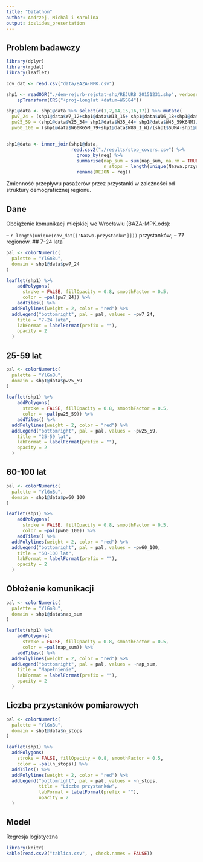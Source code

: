 ```yaml
---
title: "Datathon"
author: Andrzej, Michal i Karolina
output: ioslides_presentation
---
```


## Problem badawczy

```r
library(dplyr)
library(rgdal)
library(leaflet)

cov_dat <- read.csv("data/BAZA-MPK.csv")

shp1 <- readOGR("./dem-rejurb-rejstat-shp/REJURB_20151231.shp", verbose = FALSE) %>% 
    spTransform(CRS("+proj=longlat +datum=WGS84"))

shp1@data <- shp1@data %>% select(c(1,2,14,15,16,17)) %>% mutate( 
  pw7_24 = (shp1@data$W7_12+shp1@data$W13_15+ shp1@data$W16_18+shp1@data$W19_24)/(shp1$SUMA-shp1@data$W0_2-shp1@data$W3_6 ),
  pw25_59 = (shp1@data$W25_34+ shp1@data$W35_44+ shp1@data$W45_59K64M)/(shp1$SUMA-shp1@data$W0_2-shp1@data$W3_6),
  pw60_100 = (shp1@data$W60K65M_79+shp1@data$W80_I_W)/(shp1$SUMA-shp1@data$W0_2-shp1@data$W3_6))


shp1@data <- inner_join(shp1@data,
                        read.csv2("./results/stop_covers.csv") %>% 
                          group_by(reg) %>% 
                          summarise(nap_sum = sum(nap_sum, na.rm = TRUE),
                                    n_stops = length(unique(Nazwa.przystanku))) %>% 
                          rename(REJON = reg)) 

```

Zmienność przepływu pasażerów przez przystanki w zależności od struktury demograficznej regionu.

## Dane

Obciążenie komunikacji miejskiej we Wrocławiu (BAZA-MPK.ods):
 
 -- `r length(unique(cov_dat[["Nazwa.przystanku"]]))` przystanków;
 -- 77 regionów.
## 7-24 lata

```r
pal <- colorNumeric(
  palette = "YlGnBu",
  domain = shp1@data$pw7_24
)

leaflet(shp1) %>%
    addPolygons(
      stroke = FALSE, fillOpacity = 0.8, smoothFactor = 0.5, 
      color = ~pal(pw7_24)) %>%
    addTiles() %>% 
  addPolylines(weight = 2, color = "red") %>%
  addLegend("bottomright", pal = pal, values = ~pw7_24,
    title = "7-24 lata",
    labFormat = labelFormat(prefix = ""),
    opacity = 2
  )

```


## 25-59 lat

```r
pal <- colorNumeric(
  palette = "YlGnBu",
  domain = shp1@data$pw25_59
)

leaflet(shp1) %>%
    addPolygons(
      stroke = FALSE, fillOpacity = 0.8, smoothFactor = 0.5, 
      color = ~pal(pw25_59)) %>%
    addTiles() %>% 
  addPolylines(weight = 2, color = "red") %>%
  addLegend("bottomright", pal = pal, values = ~pw25_59,
    title = "25-59 lat",
    labFormat = labelFormat(prefix = ""),
    opacity = 2
  )

```


## 60-100 lat

```r
pal <- colorNumeric(
  palette = "YlGnBu",
  domain = shp1@data$pw60_100
)

leaflet(shp1) %>%
    addPolygons(
      stroke = FALSE, fillOpacity = 0.8, smoothFactor = 0.5, 
      color = ~pal(pw60_100)) %>%
    addTiles() %>% 
  addPolylines(weight = 2, color = "red") %>%
  addLegend("bottomright", pal = pal, values = ~pw60_100,
    title = "60-100 lat",
    labFormat = labelFormat(prefix = ""),
    opacity = 2
  )

```

## Obłożenie komunikacji

```r
pal <- colorNumeric(
  palette = "YlGnBu",
  domain = shp1@data$nap_sum
)

leaflet(shp1) %>%
    addPolygons(
      stroke = FALSE, fillOpacity = 0.8, smoothFactor = 0.5, 
      color = ~pal(nap_sum)) %>%
    addTiles() %>% 
  addPolylines(weight = 2, color = "red") %>%
  addLegend("bottomright", pal = pal, values = ~nap_sum,
    title = "Napełnienie",
    labFormat = labelFormat(prefix = ""),
    opacity = 2
  )

```

## Liczba przystanków pomiarowych

```r
pal <- colorNumeric(
  palette = "YlGnBu",
  domain = shp1@data$n_stops
)

leaflet(shp1) %>%
  addPolygons(
    stroke = FALSE, fillOpacity = 0.8, smoothFactor = 0.5, 
    color = ~pal(n_stops)) %>%
  addTiles() %>% 
  addPolylines(weight = 2, color = "red") %>%
  addLegend("bottomright", pal = pal, values = ~n_stops,
            title = "Liczba przystanków",
            labFormat = labelFormat(prefix = ""),
            opacity = 2
  )

```

## Model

Regresja logistyczna

```r
library(knitr)
kable(read.csv2("tablica.csv", , check.names = FALSE))
```